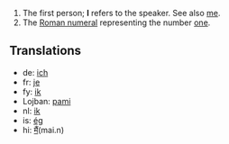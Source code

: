 # The first person; '''I''' refers to the speaker. See also [[me]].
# The [[Roman numeral]] representing the number [[one]].

==Translations==
*de: [[ich]]
*fr: [[je]]
*fy: [[ik]]
*Lojban: [[pami]]
*nl: [[ik]]
*is: [[ég]]
*hi: [[मैं]](mai.n)